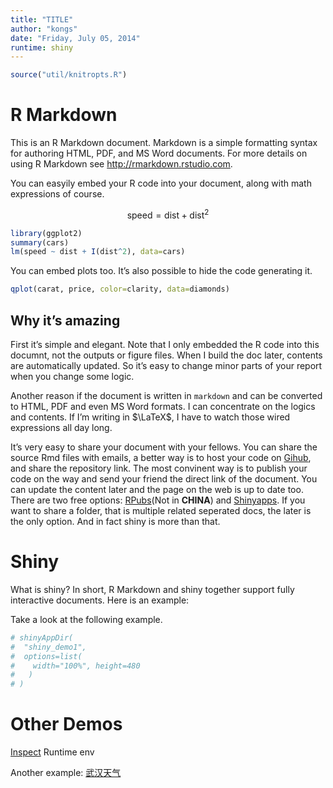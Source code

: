 ```yaml
---
title: "TITLE"
author: "kongs"
date: "Friday, July 05, 2014"
runtime: shiny
---
```


```r
source("util/knitropts.R")
```

# R Markdown

This is an R Markdown document. 
Markdown is a simple formatting syntax for authoring 
HTML, PDF, and MS Word documents. 
For more details on using R Markdown see <http://rmarkdown.rstudio.com>.

You can easyily embed your R code into your document, 
along with math expressions of course.

$$ \text{speed} = \text{dist} + \text{dist}^2 $$

```r
library(ggplot2)
summary(cars)
lm(speed ~ dist + I(dist^2), data=cars)
```

You can embed plots too. It's also possible to hide the code generating it.

```r
qplot(carat, price, color=clarity, data=diamonds)
```

## Why it's amazing
First it's simple and elegant. Note that I only embedded the R code
into this documnt, not the outputs or figure files. 
When I build the doc later, contents are automatically updated.
So it's easy to change minor parts of your report when you change some logic.

Another reason if the document is written in `markdown` and can be converted to 
HTML, PDF and even MS Word formats. I can concentrate on the logics and contents.
If I'm writing in $\LaTeX$, I have to watch those wired expressions all day long.

It's very easy to share your document with your fellows. 
You can share the source Rmd files with emails,
a better way is to host your code on [Gihub](https://github.com/),
and share the repository link.
The most convinent way is to publish your code on the way and send your friend
the direct link of the document. You can update the content later and 
the page on the web is up to date too. 
There are two free options: [RPubs](http://rpubs.com/)(Not in **CHINA**)
and [Shinyapps](http://shiny.rstudio.com/).
If you want to share a folder, that is multiple related seperated docs,
the later is the only option. And in fact shiny is more than that.

# Shiny

What is shiny? In short, 
R Markdown and shiny together support fully interactive documents. 
Here is an example:

Take a look at the following example.

```r
# shinyAppDir(
#  "shiny_demo1",
#  options=list(
#    width="100%", height=480
#   )
# )
```

# Other Demos

[Inspect](inspect.Rmd) Runtime env

Another example: [武汉天气](WuhanAQI.Rmd)

